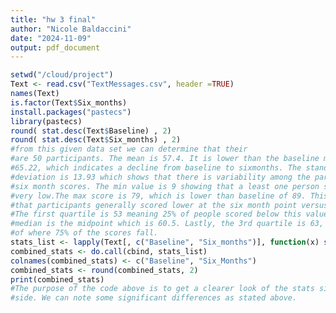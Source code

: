 ```yaml
---
title: "hw 3 final"
author: "Nicole Baldaccini"
date: "2024-11-09"
output: pdf_document
---
```


```r
setwd("/cloud/project")
Text <- read.csv("TextMessages.csv", header =TRUE)
names(Text)
is.factor(Text$Six_months)
install.packages("pastecs")
library(pastecs)
round( stat.desc(Text$Baseline) , 2)
round( stat.desc(Text$Six_months) , 2)
#from this given data set we can determine that their
#are 50 participants. The mean is 57.4. It is lower than the baseline mean at
#65.22, which indicates a decline from baseline to sixmonths. The standard 
#deviation is 13.93 which shows that there is variability among the participants 
#six month scores. The min value is 9 showing that a least one person scored 
#very low.The max score is 79, which is lower than baseline of 89. This shows 
#that participants generally scored lower at the six month point versus baseline. 
#The first quartile is 53 meaning 25% of people scored below this value. The
#median is the midpoint which is 60.5. Lastly, the 3rd quartile is 63, the point 
#of where 75% of the scores fall.
stats_list <- lapply(Text[, c("Baseline", "Six_months")], function(x) stat.desc(x, basic = TRUE, desc = TRUE, norm = TRUE))
combined_stats <- do.call(cbind, stats_list)  
colnames(combined_stats) <- c("Baseline", "Six_Months")                             
combined_stats <- round(combined_stats, 2)
print(combined_stats)
#The purpose of the code above is to get a clearer look of the stats side by
#side. We can note some significant differences as stated above.

```

